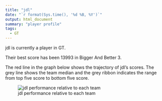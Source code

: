 ```yaml
---
title: "jdl"
date: "`r format(Sys.time(), '%d %B, %Y')`"
output: html_document
summary: "player profile"
tags:
  - GT
---
```


jdl is currently a player in GT.

Their best score has been 13993 in Bigger And Better 3.

The red line in the graph below shows the trajectory of jdl's scores. The grey line shows the team median and the grey ribbon indicates the range from top five score to bottom five score.

![jdl performance relative to each team](jdl.jpg)

